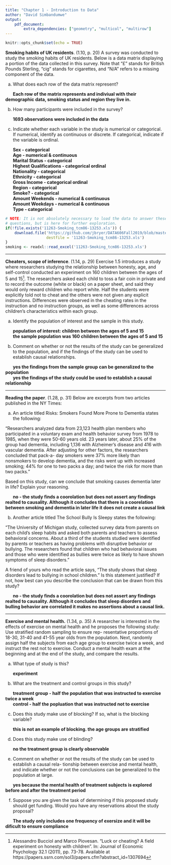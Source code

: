 ```yaml
---
title: "Chapter 1 - Introduction to Data"
author: "David Simbandumwe"
output:
    pdf_document:
        extra_dependencies: ["geometry", "multicol", "multirow"]
---
```


```r
knitr::opts_chunk$set(echo = TRUE)
```

**Smoking habits of UK residents**. (1.10, p. 20) A survey was conducted to study the smoking habits of UK residents. Below is a data matrix displaying a portion of the data collected in this survey. Note that "$\pounds$" stands for British Pounds Sterling, "cig" stands for cigarettes, and "N/A" refers to a missing component of the data.

\begin{center}
\scriptsize{
\begin{tabular}{rccccccc}
\hline
	& sex 	 & age 	& marital 	& grossIncome 					     & smoke & amtWeekends	& amtWeekdays \\ 
\hline
1 	& Female & 42 	& Single 	& Under $\pounds$2,600 			     & Yes 	 & 12 cig/day   & 12 cig/day \\ 
2 	& Male	 & 44	& Single 	& $\pounds$10,400 to $\pounds$15,600 & No	 & N/A 			& N/A \\ 
3 	& Male 	 & 53 	& Married   & Above $\pounds$36,400 		     & Yes 	 & 6 cig/day 	& 6 cig/day \\ 
\vdots & \vdots & \vdots & \vdots & \vdots 				             & \vdots & \vdots 	    & \vdots \\ 
1691 & Male  & 40   & Single 	& $\pounds$2,600 to $\pounds$5,200   & Yes 	 & 8 cig/day 	& 8 cig/day \\   
\hline
\end{tabular}
}
\end{center}


(a) What does each row of the data matrix represent?

|       **Each row of the matrix represents and indiviual with their demographic data, smoking status and region they live in.** 

(b) How many participants were included in the survey?

|       **1693 observations were included in the data**

(c) Indicate whether each variable in the study is numerical or categorical. If numerical, identify as continuous or discrete. If categorical, indicate if the variable is ordinal.


|       **Sex - categorical**
|       **Age - numerical & continuous**
|       **Marital Status - categorical**
|       **Highest Qualifications - categorical ordinal**
|       **Nationality - categorical**
|       **Ethnicity - categorical**
|       **Gross Income - categorical ordinal**
|       **Region - categorical**
|       **Smoke? - categorical**
|       **Amount Weekends - numerical & continuous**
|       **Amount Weekdays - numerical & continuous**
|       **Type - categorical**

```r
# NOTE: It is not absolutely necessary to load the data to answer these 
# questions, but is here for further exploration. 
if(!file.exists('11263-Smoking_tcm86-13253.xls')) {
	download.file('https://github.com/jbryer/DATA606Fall2019/blob/master/course_data/11263-Smoking_tcm86-13253.xls?raw=true', 
				  destfile = '11263-Smoking_tcm86-13253.xls')
}
smoking <- readxl::read_excel('11263-Smoking_tcm86-13253.xls')
```





--------------------------------------------------------------------------------

\clearpage

**Cheaters, scope of inference**. (1.14, p. 29) Exercise 1.5 introduces a study where researchers studying the relationship between honesty, age, and self-control conducted an experiment on 160 children between the ages of 5 and 15[^1]. The researchers asked each child to toss a fair coin in private and to record the outcome (white or black) on a paper sheet, and said they would only reward children who report white. Half the students were explicitly told not to cheat and the others were not given any explicit instructions. Differences were observed in the cheating rates in the instruction and no instruction groups, as well as some differences across children's characteristics within each group.

(a) Identify the population of interest and the sample in this study.

|       **population of interest: children between the ages of 5 and 15**
|       **the sample population was 160 children between the ages of 5 and 15**

(b) Comment on whether or not the results of the study can be generalized to the population, and
if the findings of the study can be used to establish causal relationships.

|       **yes the findings from the sample group can be generalized to the population**
|       **yes the findings of the study could be used to establish a causal relationship**

[^1]: Alessandro Bucciol and Marco Piovesan. "Luck or cheating? A field experiment on honesty with children". In: Journal of Economic Psychology 32.1 (2011), pp. 73-78. Available at https://papers.ssrn.com/sol3/papers.cfm?abstract_id=1307694



--------------------------------------------------------------------------------

\clearpage

**Reading the paper**. (1.28, p. 31) Below are excerpts from two articles published in the NY Times:

(a) An article titled Risks: Smokers Found More Prone to Dementia states the following:

"Researchers analyzed data from 23,123 health plan members who participated in a voluntary exam and health behavior survey from 1978 to 1985, when they were 50-60 years old. 23 years later, about 25% of the group had dementia, including 1,136 with Alzheimer's disease and 416 with vascular dementia. After adjusting for other factors, the researchers concluded that pack-a- day smokers were 37% more likely than nonsmokers to develop dementia, and the risks went up with increased smoking; 44% for one to two packs a day; and twice the risk for more than two packs."

Based on this study, can we conclude that smoking causes dementia later in life? Explain your reasoning.

|       **no - the study finds a coorolation but does not assert any findings realted to causality. Although it concludes that there is a coorelation between smoking and dementia in later life it does not create a causal link**

(b) Another article titled The School Bully Is Sleepy states the following:

"The University of Michigan study, collected survey data from parents on each child's sleep habits and asked both parents and teachers to assess behavioral concerns. About a third of the students studied were identified by parents or teachers as having problems with disruptive behavior or bullying. The researchers found that children who had behavioral issues and those who were identified as bullies were twice as likely to have shown symptoms of sleep disorders."

A friend of yours who read the article says, "The study shows that sleep disorders lead to bullying in school children." Is this statement justified? If not, how best can you describe the conclusion that can be drawn from this study?

|       **no - the study finds a coorolation but does not assert any findings realted to causality. Although it concludes that sleep disorders and bulling behavior are correlated it makes no assertions about a causal link.**



--------------------------------------------------------------------------------

\clearpage

**Exercise and mental health.** (1.34, p. 35) A researcher is interested in the effects of exercise on mental health and he proposes the following study: Use stratified random sampling to ensure rep- resentative proportions of 18-30, 31-40 and 41-55 year olds from the population. Next, randomly assign half the subjects from each age group to exercise twice a week, and instruct the rest not to exercise. Conduct a mental health exam at the beginning and at the end of the study, and compare the results.

(a) What type of study is this?

|       **experiment**

(b) What are the treatment and control groups in this study?

|       **treatment group - half the population that was instructed to exercise twice a week**
|       **control - half the popluation that was instructed not to exercise**

(c) Does this study make use of blocking? If so, what is the blocking variable?

|       **this is not an example of blocking. the age groups are stratified** 

(d) Does this study make use of blinding?

|       **no the treatment group is clearly observable**

(e) Comment on whether or not the results of the study can be used to establish a causal rela- tionship between exercise and mental health, and indicate whether or not the conclusions can be generalized to the population at large.

|       **yes because the mental health of treatment subjects is explored before and after the treatment period** 

(f) Suppose you are given the task of determining if this proposed study should get funding. Would you have any reservations about the study proposal?

|       **The study only includes one frequency of exersize and it will be dificult to ensure compliance**


